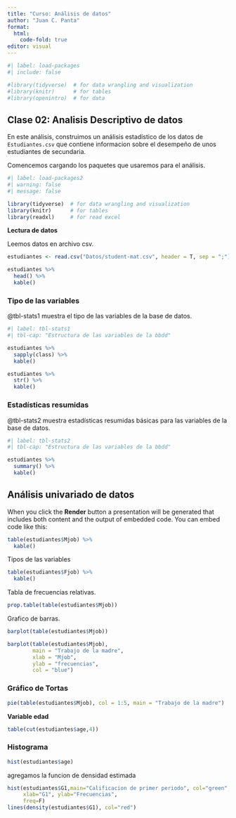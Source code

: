 ```yaml
---
title: "Curso: Análisis de datos"
author: "Juan C. Panta"
format:
  html: 
    code-fold: true
editor: visual
---
```


```r
#| label: load-packages
#| include: false

#library(tidyverse)  # for data wrangling and visualization
#library(knitr)      # for tables
#library(openintro)  # for data
```

## Clase 02: Analisis Descriptivo de datos

En este análisis, construimos un análisis estadístico de los datos de `Estudiantes.csv` que contiene informacion sobre el desempeño de unos estudiantes de secundaria.

Comencemos cargando los paquetes que usaremos para el análisis.

```r
#| label: load-packages2
#| warning: false
#| message: false

library(tidyverse)  # for data wrangling and visualization
library(knitr)      # for tables
library(readxl)     # for read excel

```

**Lectura de datos**

Leemos datos en archivo csv.

```r
estudiantes <- read.csv("Datos/student-mat.csv", header = T, sep = ";")

estudiantes %>%
  head() %>%
  kable()
```

### Tipo de las variables

@tbl-stats1 muestra el tipo de las variables de la base de datos.

```r
#| label: tbl-stats1
#| tbl-cap: "Estructura de las variables de la bbdd"

estudiantes %>%
  sapply(class) %>%
  kable()

estudiantes %>%
  str() %>%
  kable()
```

### Estadísticas resumidas

@tbl-stats2 muestra estadísticas resumidas básicas para las variables de la base de datos.

```r
#| label: tbl-stats2
#| tbl-cap: "Estructura de las variables de la bbdd"

estudiantes %>%
  summary() %>%
  kable()
```

## Análisis univariado de datos {#sec-aud}

When you click the **Render** button a presentation will be generated that includes both content and the output of embedded code. You can embed code like this:

```r
table(estudiantes$Mjob) %>%
  kable()
```

Tipos de las variables

```r
table(estudiantes$Fjob) %>%
  kable()
```

Tabla de frecuencias relativas.

```r
prop.table(table(estudiantes$Mjob))
```

Grafico de barras.

```r
barplot(table(estudiantes$Mjob))
```

```r
barplot(table(estudiantes$Mjob),
        main = "Trabajo de la madre",
        xlab = "Mjob",
        ylab = "frecuencias",
        col = "blue")
```

### Gráfico de Tortas

```r
pie(table(estudiantes$Mjob), col = 1:5, main = "Trabajo de la madre")
```

**Variable edad**

```r
table(cut(estudiantes$age,4))
```

### Histograma

```r
hist(estudiantes$age)
```

agregamos la funcion de densidad estimada

```r
hist(estudiantes$G1,main="Calificacion de primer periodo", col="green",
     xlab="G1", ylab="Frecuencias",
     freq=F)
lines(density(estudiantes$G1), col="red")
```











